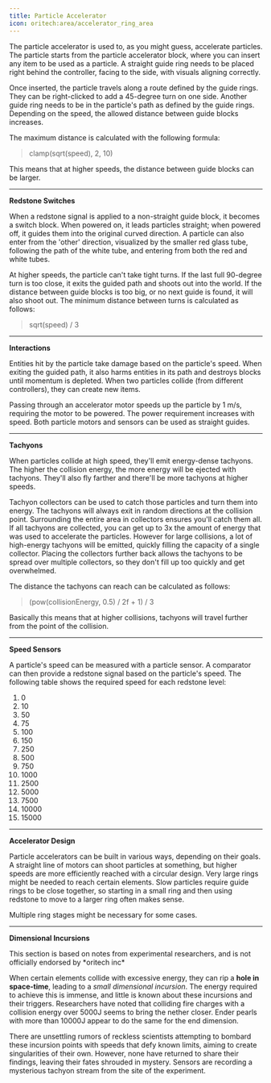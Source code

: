 ```yaml
---
title: Particle Accelerator
icon: oritech:area/accelerator_ring_area
---
```


The particle accelerator is used to, as you might guess, accelerate particles.
The particle starts from the particle accelerator block, where you can insert any item to be used as a particle.
A straight guide ring needs to be placed right behind the controller, facing to the side, with visuals aligning correctly.

<center>
<ModAsset location="oritech:area/accelerator_ring_area" width={500} />
</center>

Once inserted, the particle travels along a route defined by the guide rings. They can be right-clicked to add a 45-degree turn on one side.
Another guide ring needs to be in the particle's path as defined by the guide rings. Depending on the speed, the allowed distance between guide blocks increases.

The maximum distance is calculated with the following formula:

> clamp(sqrt(speed), 2, 10)

This means that at higher speeds, the distance between guide blocks can be larger.

---

**Redstone Switches**

When a redstone signal is applied to a non-straight guide block, it becomes a switch block. When powered on, it leads particles straight; when powered off, it guides them into the original curved direction. A particle can also enter from the 'other' direction, visualized by the smaller red glass tube, following the path of the white tube, and entering from both the red and white tubes.

<center>
<ModAsset location="oritech:area/accelerator_switch_area" width={500} />
</center>

At higher speeds, the particle can't take tight turns. If the last full 90-degree turn is too close, it exits the guided path and shoots out into the world. If the distance between guide blocks is too big, or no next guide is found, it will also shoot out. The minimum distance between turns is calculated as follows:

> sqrt(speed) / 3

---

**Interactions**

Entities hit by the particle take damage based on the particle's speed. When exiting the guided path, it also harms entities in its path
and destroys blocks until momentum is depleted. When two particles collide (from different controllers), they can create new items.

Passing through an accelerator motor speeds up the particle by 1 m/s, requiring the motor to be powered.
The power requirement increases with speed. Both particle motors and sensors can be used as straight guides.

---

**Tachyons**

When particles collide at high speed, they'll emit energy-dense tachyons. The higher the collision energy, the more energy will be ejected with tachyons. They'll also
fly farther and there'll be more tachyons at higher speeds.

Tachyon collectors can be used to catch those particles and turn them into energy. The tachyons will always exit in random directions at the collision point. Surrounding
the entire area in collectors ensures you'll catch them all. If all tachyons are collected, you can get up to 3x the amount of energy that was used to accelerate
the particles. However for large collisions, a lot of high-energy tachyons will be emitted, quickly filling the capacity of a single collector. Placing the collectors
further back allows the tachyons to be spread over multiple collectors, so they don't fill up too quickly and get overwhelmed.

<center>
<ModAsset location="oritech:area/tachyon_catcher" width={500} />
</center>

The distance the tachyons can reach can be calculated as follows:
> (pow(collisionEnergy, 0.5) / 2f + 1) / 3

Basically this means that at higher collisions, tachyons will travel further from the point of the collision.

---

**Speed Sensors**

A particle's speed can be measured with a particle sensor. A comparator can then provide a redstone signal based on the particle's speed. The following table shows the required speed for each redstone level:

1. 0
2. 10
3. 50
4. 75
5. 100
6. 150
7. 250
8. 500
9. 750
10. 1000
11. 2500
12. 5000
13. 7500
14. 10000
15. 15000

<center>
<ModAsset location="oritech:area/accelerator_speed_area" width={600} />
</center>

---

**Accelerator Design**

Particle accelerators can be built in various ways, depending on their goals. A straight line of motors can shoot particles at something, but higher speeds are more efficiently reached with a circular design. Very large rings might be needed to reach certain elements. Slow particles require guide rings to be close together, so starting in a small ring and then using redstone to move to a larger ring often makes sense.

Multiple ring stages might be necessary for some cases.

---

**Dimensional Incursions**

<Callout variant="warning">
    This section is based on notes from experimental researchers, and is not officially endorsed by *oritech inc*
</Callout>

When certain elements collide with excessive energy, they can rip a **hole in space-time**, leading to a *small dimensional incursion*.
The energy required to achieve this is immense, and little is known about these incursions and their triggers.
Researchers have noted that colliding fire charges with a collision energy over 5000J seems to bring the nether closer.
Ender pearls with more than 10000J appear to do the same for the end dimension.

There are unsettling rumors of reckless scientists attempting to bombard these incursion points with speeds that defy known limits,
aiming to create singularities of their own. However, none have returned to share their findings, leaving their fates shrouded in mystery.
Sensors are recording a mysterious tachyon stream from the site of the experiment.
